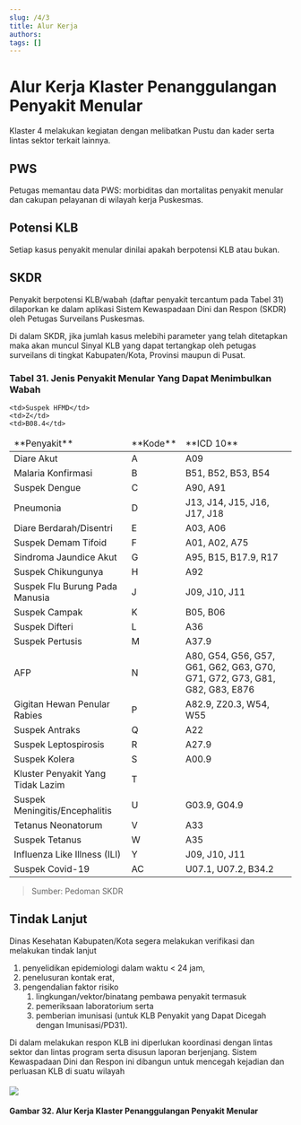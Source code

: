 ```yaml
---
slug: /4/3
title: Alur Kerja
authors: 
tags: []
---
```

# Alur Kerja Klaster Penanggulangan Penyakit Menular 
Klaster 4 melakukan kegiatan dengan melibatkan Pustu dan kader serta lintas sektor terkait lainnya.
## PWS
Petugas memantau data PWS: morbiditas dan mortalitas penyakit menular dan cakupan pelayanan di wilayah kerja Puskesmas.
## Potensi KLB
Setiap kasus penyakit menular dinilai apakah berpotensi KLB atau bukan.
## SKDR
Penyakit berpotensi KLB/wabah (daftar penyakit tercantum pada Tabel 31) dilaporkan ke dalam aplikasi Sistem Kewaspadaan Dini dan Respon (SKDR) oleh Petugas Surveilans Puskesmas.

Di dalam SKDR, jika jumlah kasus melebihi parameter yang telah ditetapkan maka akan muncul Sinyal KLB yang dapat tertangkap oleh petugas surveilans di tingkat Kabupaten/Kota, Provinsi maupun di Pusat.

### Tabel 31. Jenis Penyakit Menular Yang Dapat Menimbulkan Wabah

<table>
  <thead style={{textAlign:'center'}}>
    <td>**Penyakit**</td>
    <td>**Kode**</td>
    <td>**ICD 10**</td>
  </thead>
  
  <tr>
    <td>Diare Akut</td>
    <td>A</td>
    <td>A09</td>
  </tr> 
  <tr>
    <td>Malaria Konfirmasi</td>
    <td>B</td>
    <td>B51, B52, B53, B54</td>
  </tr>
  
  <tr>
    <td>Suspek Dengue</td>
    <td>C</td>
    <td>A90, A91</td>
  </tr>
  
  <tr>
    <td>Pneumonia</td>
    <td>D</td>
    <td>J13, J14, J15, J16, J17, J18</td>
  </tr>
  
  <tr>
    <td>Diare Berdarah/Disentri</td>
    <td>E</td>
    <td>A03, A06</td>
  </tr>
  
  <tr>
    <td>Suspek Demam Tifoid</td>
    <td>F</td>
    <td>A01, A02, A75</td>
  </tr>
  
  <tr>
    <td>Sindroma Jaundice Akut</td>
    <td>G</td>
    <td>A95, B15, B17.9, R17</td>
  </tr>
  
  <tr>
    <td>Suspek Chikungunya</td>
    <td>H</td>
    <td>A92</td>
  </tr> 
  <tr>
    <td>Suspek Flu Burung Pada Manusia</td>
    <td>J</td>
    <td>J09, J10, J11</td>
  </tr>
  
  <tr>
    <td>Suspek Campak</td>
    <td>K</td>
    <td>B05, B06</td>
  </tr>
  
  <tr>
    <td>Suspek Difteri</td>
    <td>L</td>
    <td>A36</td>
  </tr>
  
  <tr>
    <td>Suspek Pertusis</td>
    <td>M</td>
    <td>A37.9</td>
  </tr>
  
  <tr>
    <td>AFP</td>
    <td>N</td>
    <td>A80, G54, G56, G57, G61, G62, G63, G70, G71, G72, G73, G81, G82, G83, E876</td>
  </tr>
  
  <tr>
    <td>Gigitan Hewan Penular Rabies</td>
    <td>P</td>
    <td>A82.9, Z20.3, W54, W55</td>
  </tr>
  
  <tr>
    <td>Suspek Antraks</td>
    <td>Q</td>
    <td>A22</td>
  </tr>
  
  <tr>
    <td>Suspek Leptospirosis</td>
    <td>R</td>
    <td>A27.9</td>
  </tr> 
  <tr>
    <td>Suspek Kolera</td>
    <td>S</td>
    <td>A00.9</td>
  </tr>
  
  <tr>
    <td>Kluster Penyakit Yang Tidak Lazim</td>
    <td>T</td>
    <td>  </td>
  </tr>
  <tr>
    <td>Suspek Meningitis/Encephalitis</td>
    <td>U</td>
    <td>G03.9, G04.9</td>
  </tr>
<tr>
  
  <td>Tetanus Neonatorum</td>
  <td>V</td>
  <td>A33</td>
</tr>
<tr>
  
  <td>Suspek Tetanus</td>
  <td>W</td>
  <td>A35</td>
</tr>
  
  <tr>
    <td>Influenza Like Illness (ILI)</td>
    <td>Y</td>
    <td>J09, J10, J11</td>
  </tr>
  
  <tr>
    
    <td>Suspek HFMD</td>
    <td>Z</td>
    <td>B08.4</td>
    
  </tr>
  <tr>
    <td>Suspek Covid-19</td>
    <td>AC</td>
    <td>U07.1, U07.2, B34.2</td>
  </tr>
</table>
  
> Sumber: Pedoman SKDR

## Tindak Lanjut
Dinas Kesehatan Kabupaten/Kota segera melakukan verifikasi dan melakukan tindak lanjut 
1. penyelidikan epidemiologi dalam waktu \< 24 jam, 
2. penelusuran kontak erat, 
3. pengendalian faktor risiko 
    1. lingkungan/vektor/binatang pembawa penyakit termasuk 
    2. pemeriksaan laboratorium serta 
    3. pemberian imunisasi (untuk KLB Penyakit yang Dapat Dicegah dengan Imunisasi/PD31).

Di dalam melakukan respon KLB ini diperlukan koordinasi dengan lintas sektor dan lintas program serta disusun laporan berjenjang. Sistem Kewaspadaan Dini dan Respon ini dibangun untuk mencegah kejadian dan perluasan KLB di suatu wilayah



#### ![](/ilm/image091.png)

**Gambar 32. Alur Kerja Klaster Penanggulangan Penyakit Menular**

